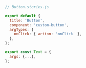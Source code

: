 ```js
// Button.stories.js

export default {
  title: 'Button',
  component: 'custom-button',
  argTypes: {
    onClick: { action: 'onClick' },
  },
};

export const Text = {
  args: {...},
};
```
